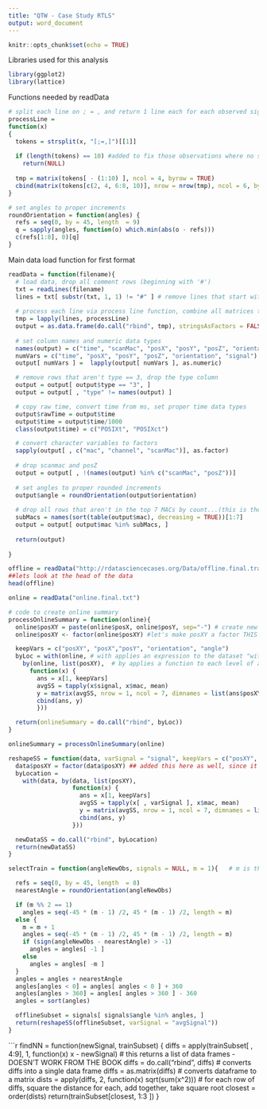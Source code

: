 ```yaml
---
title: "QTW - Case Study RTLS"
output: word_document
---
```


```r
knitr::opts_chunk$set(echo = TRUE)
```

Libraries used for this analysis

```r
library(ggplot2)
library(lattice)

```



Functions needed by readData

```r
# split each line on ; = , and return 1 line each for each observed signal (redundant time, mac, x, y, z, orientation)
processLine =
function(x)
{
  tokens = strsplit(x, "[;=,]")[[1]]
  
  if (length(tokens) == 10) #added to fix those observations where no signal detected 
    return(NULL)
  
  tmp = matrix(tokens[ - (1:10) ], ncol = 4, byrow = TRUE)
  cbind(matrix(tokens[c(2, 4, 6:8, 10)], nrow = nrow(tmp), ncol = 6, byrow = TRUE), tmp)
}

# set angles to proper increments
roundOrientation = function(angles) {
  refs = seq(0, by = 45, length  = 9)
  q = sapply(angles, function(o) which.min(abs(o - refs)))
  c(refs[1:8], 0)[q]
}


```

Main data load function for first format

```r
readData = function(filename){
  # load data, drop all comment rows (beginning with '#')
  txt = readLines(filename) 
  lines = txt[ substr(txt, 1, 1) != "#" ] # remove lines that start with #, comments
  
  # process each line via process line function, combine all matrices that are returned
  tmp = lapply(lines, processLine)
  output = as.data.frame(do.call("rbind", tmp), stringsAsFactors = FALSE)
  
  # set column names and numeric data types
  names(output) = c("time", "scanMac", "posX", "posY", "posZ", "orientation", "mac", "signal", "channel", "type")
  numVars = c("time", "posX", "posY", "posZ", "orientation", "signal")
  output[ numVars ] =  lapply(output[ numVars ], as.numeric)

  # remove rows that aren't type == 3, drop the type column
  output = output[ output$type == "3", ]
  output = output[ , "type" != names(output) ]

  # copy raw time, convert time from ms, set proper time data types
  output$rawTime = output$time
  output$time = output$time/1000
  class(output$time) = c("POSIXt", "POSIXct")

  # convert character variables to factors
  sapply(output[ , c("mac", "channel", "scanMac")], as.factor)
  
  # drop scanmac and posZ
  output = output[ , !(names(output) %in% c("scanMac", "posZ"))]
  
  # set angles to proper rounded increments
  output$angle = roundOrientation(output$orientation)
  
  # drop all rows that aren't in the top 7 MACs by count...(this is the subMacs component from the book)
  subMacs = names(sort(table(output$mac), decreasing = TRUE))[1:7]
  output = output[ output$mac %in% subMacs, ]
  
  return(output)
  
}
```



```r
offline = readData("http://rdatasciencecases.org/Data/offline.final.trace.txt")
##lets look at the head of the data
head(offline)
```







<!-- ```{r} -->
<!-- # code to create offline summary -->
<!-- processOfflineSummary = function(offline){ -->
<!--   offline$posXY = paste(offline$posX, offline$posY, sep = "-") -->
<!--   byLocAngleAP = with(offline,  -->
<!--                     by(offline, list(posXY, angle, mac), function(x) x)) -->
<!--   signalSummary =  -->
<!--     lapply(byLocAngleAP,             -->
<!--          function(oneLoc) { -->
<!--            ans = oneLoc[1, ] -->
<!--            ans$medSignal = median(oneLoc$signal) -->
<!--            ans$avgSignal = mean(oneLoc$signal) -->
<!--            ans$num = length(oneLoc$signal) -->
<!--            ans$sdSignal = sd(oneLoc$signal) -->
<!--            ans$iqrSignal = IQR(oneLoc$signal) -->
<!--            ans -->
<!--            }) -->
<!--   return(do.call("rbind", signalSummary)) -->
<!-- } -->

<!-- ``` -->

<!-- ```{r} -->
<!-- offlineSummary = processOfflineSummary(offline) -->
<!-- ``` -->

```r
online = readData("online.final.txt")
```

```r
# code to create online summary
processOnlineSummary = function(online){
  online$posXY = paste(online$posX, online$posY, sep="-") # create new feature combining posX with posY for each row
  online$posXY <- factor(online$posXY) #let's make posXY a factor THIS IS WHAT WAS MISSING IN THE BOOK!

  keepVars = c("posXY", "posX","posY", "orientation", "angle")
  byLoc = with(online, # with applies an expression to the dataset "with(data, expression)", in this case applies "by"
    by(online, list(posXY),  # by applies a function to each level of a factor "by(data, factorlist, function)"
      function(x) {
        ans = x[1, keepVars]
        avgSS = tapply(x$signal, x$mac, mean)
        y = matrix(avgSS, nrow = 1, ncol = 7, dimnames = list(ans$posXY, names(avgSS)))  # THIS NEEDS TO BE 7 COL, NOT 6 LIKE THE BOOK..BECAUSE WE HAVEN'T DROPPED EXTRA MAC YET
        cbind(ans, y)
        }))

  return(onlineSummary = do.call("rbind", byLoc))
}
```

```r
onlineSummary = processOnlineSummary(online)
```


```r
reshapeSS = function(data, varSignal = "signal", keepVars = c("posXY", "posX","posY")) {
  data$posXY = factor(data$posXY) ## added this here as well, since it needs to be a factor for the by function below
  byLocation =
    with(data, by(data, list(posXY),
                  function(x) {
                    ans = x[1, keepVars]
                    avgSS = tapply(x[ , varSignal ], x$mac, mean)
                    y = matrix(avgSS, nrow = 1, ncol = 7, dimnames = list(ans$posXY, names(avgSS)))
                    cbind(ans, y)
                  }))

  newDataSS = do.call("rbind", byLocation)
  return(newDataSS)
}

```


```r
selectTrain = function(angleNewObs, signals = NULL, m = 1){   # m is the number of angles to keep between 1 and 5

  refs = seq(0, by = 45, length  = 8)
  nearestAngle = roundOrientation(angleNewObs)

  if (m %% 2 == 1)
    angles = seq(-45 * (m - 1) /2, 45 * (m - 1) /2, length = m)
  else {
    m = m + 1
    angles = seq(-45 * (m - 1) /2, 45 * (m - 1) /2, length = m)
    if (sign(angleNewObs - nearestAngle) > -1)
      angles = angles[ -1 ]
    else
      angles = angles[ -m ]
  }
  angles = angles + nearestAngle
  angles[angles < 0] = angles[ angles < 0 ] + 360
  angles[angles > 360] = angles[ angles > 360 ] - 360
  angles = sort(angles)

  offlineSubset = signals[ signals$angle %in% angles, ]
  return(reshapeSS(offlineSubset, varSignal = "avgSignal"))
}

```



```r
findNN = function(newSignal, trainSubset) {
  diffs = apply(trainSubset[ , 4:9], 1, function(x) x - newSignal) # this returns a list of data frames - DOESN'T WORK FROM THE BOOK
  diffs = do.call("rbind", diffs) # converts diffs into a single data frame
  diffs = as.matrix(diffs) # converts dataframe to a matrix
  dists = apply(diffs, 2, function(x) sqrt(sum(x^2))) # for each row of diffs, square the distance for each, add together, take square root
  closest = order(dists)
  return(trainSubset[closest, 1:3 ])
}

<!-- ``` -->



<!-- ```{r} -->
<!-- # code to drop extra MAC...need to be careful where we do this or the  -->

<!-- #offlineSummary = offlineSummary[offlineSummary$mac != '00:0f:a3:39:dd:cd',] # drop rows containing the extra MAC -->
<!-- #onlineSummary = onlineSummary[, !(names(onlineSummary) %in% '00:0f:a3:39:dd:cd')] # drop column containing the extra MAC -->

<!-- ``` -->


<!-- ```{r} -->
<!-- # create a training set with angle 90 and (45,90,135 in the whole set) -->
<!-- train90 = selectTrain(90, offlineSummary, m = 3) -->

<!-- ``` -->

<!-- ```{r} -->
<!-- # Create some testing observations with angle == 90 -->

<!-- temp90 = onlineSummary[onlineSummary$angle == 90, ] -->
<!-- temp90 = temp90[,6:11] -->

<!-- ``` -->

<!-- ```{r} -->

<!-- train90 = train90[, !(names(train90) %in% '00:0f:a3:39:dd:cd')] -->

<!-- # working -->

<!-- diffs = apply(train90[, 4:9], 1, function(x) x - temp90[1,])  # create diffs, which creates a list of data frames -->
<!-- diffs = do.call("rbind", diffs) # converts diffs into a single data frame -->
<!-- diffs = as.matrix(diffs) -->





<!-- ``` -->







